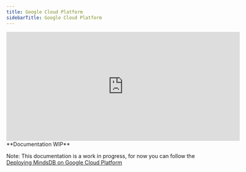 ```yaml
---
title: Google Cloud Platform
sidebarTitle: Google Cloud Platform
---
```


<iframe
  className="w-full h-96"
  width="613"
  height="286"
  src="https://www.youtube.com/embed/WLdb7UNi4bk"
  title="Connect using GCP"
  frameBorder="0"
  allow="accelerometer; autoplay; clipboard-write; encrypted-media; gyroscope; picture-in-picture"
  allowFullScreen
></iframe>

<Warning> 
**Documentation WIP**

Note: This documentation is a work in progress, for now you can follow the
[Deploying MindsDB on Google Cloud Platform](https://community.ops.io/rutamhere/deploying-mindsdb-on-google-cloud-platform-41h9)


</Warning>
